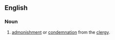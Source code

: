 ==English==

===Noun===
{{en-noun|-}}

# {{lb|en|Ireland|colloquial}} [[admonish]]ment or [[condemnation]] from the [[clergy]].